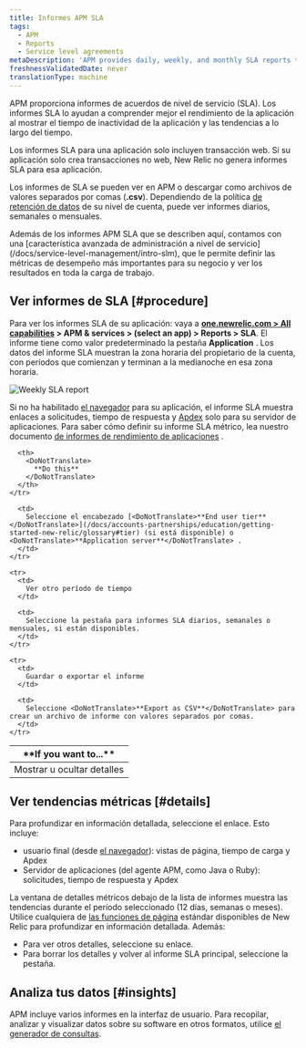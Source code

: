 ```yaml
---
title: Informes APM SLA
tags:
  - APM
  - Reports
  - Service level agreements
metaDescription: 'APM provides daily, weekly, and monthly SLA reports to view or download from the user interface.'
freshnessValidatedDate: never
translationType: machine
---
```



APM proporciona informes de acuerdos de nivel de servicio (SLA). Los informes SLA lo ayudan a comprender mejor el rendimiento de la aplicación al mostrar el tiempo de inactividad de la aplicación y las tendencias a lo largo del tiempo.

Los informes SLA para una aplicación solo incluyen transacción web. Si su aplicación solo crea transacciones no web, New Relic no genera informes SLA para esa aplicación.

Los informes de SLA se pueden ver en APM o descargar como archivos de valores separados por comas (<DoNotTranslate>**.csv**</DoNotTranslate>). Dependiendo de la política [de retención de datos](/docs/subscriptions/data-retention) de su nivel de cuenta, puede ver informes diarios, semanales o mensuales.

<Callout variant="important">
  Además de los informes APM SLA que se describen aquí, contamos con una [característica avanzada de administración a nivel de servicio](/docs/service-level-management/intro-slm), que le permite definir las métricas de desempeño más importantes para su negocio y ver los resultados en toda la carga de trabajo.
</Callout>

## Ver informes de SLA [#procedure]

Para ver los informes SLA de su aplicación: vaya a <DoNotTranslate>**[one.newrelic.com > All capabilities](https://one.newrelic.com/all-capabilities) > APM & services > (select an app) > Reports > SLA**</DoNotTranslate>. El informe tiene como valor predeterminado la pestaña <DoNotTranslate>**Application**</DoNotTranslate> . Los datos del informe SLA muestran la zona horaria del propietario de la cuenta, con períodos que comienzan y terminan a la medianoche en esa zona horaria.

<img
  title="Weekly SLA report"
  alt="Weekly SLA report"
  src={apmWeeklySlaReport}
/>

Si no ha habilitado [el navegador](/docs/new-relic-browser/page-load-timing-process) para su aplicación, el informe SLA muestra enlaces a solicitudes, tiempo de respuesta y [Apdex](/docs/site/apdex-measuring-user-satisfaction) solo para su servidor de aplicaciones. Para saber cómo definir su informe SLA métrico, lea nuestro documento [de informes de rendimiento de aplicaciones](/docs/apm/reports/performance-reports) .

<table>
  <thead>
    <tr>
      <th width={200}>
        <DoNotTranslate>
          **If you want to...**
        </DoNotTranslate>
      </th>

      <th>
        <DoNotTranslate>
          **Do this**
        </DoNotTranslate>
      </th>
    </tr>
  </thead>

  <tbody>
    <tr>
      <td>
        Mostrar u ocultar detalles
      </td>

      <td>
        Seleccione el encabezado [<DoNotTranslate>**End user tier**</DoNotTranslate>](/docs/accounts-partnerships/education/getting-started-new-relic/glossary#tier) (si está disponible) o <DoNotTranslate>**Application server**</DoNotTranslate> .
      </td>
    </tr>

    <tr>
      <td>
        Ver otro período de tiempo
      </td>

      <td>
        Seleccione la pestaña para informes SLA diarios, semanales o mensuales, si están disponibles.
      </td>
    </tr>

    <tr>
      <td>
        Guardar o exportar el informe
      </td>

      <td>
        Seleccione <DoNotTranslate>**Export as CSV**</DoNotTranslate> para crear un archivo de informe con valores separados por comas.
      </td>
    </tr>
  </tbody>
</table>

## Ver tendencias métricas [#details]

Para profundizar en información detallada, seleccione el enlace. Esto incluye:

* usuario final (desde [el navegador](/docs/browser/new-relic-browser/welcome-new-relic-browser/new-relic-browser)): vistas de página, tiempo de carga y Apdex
* Servidor de aplicaciones (del agente APM, como Java o Ruby): solicitudes, tiempo de respuesta y Apdex

La ventana de detalles métricos debajo de la lista de informes muestra las tendencias durante el período seleccionado (12 días, semanas o meses). Utilice cualquiera de [las funciones de página](/docs/site/standard-dashboard-features) estándar disponibles de New Relic para profundizar en información detallada. Además:

* Para ver otros detalles, seleccione su enlace.
* Para borrar los detalles y volver al informe SLA principal, seleccione la pestaña.

## Analiza tus datos [#insights]

APM incluye varios informes en la interfaz de usuario. Para recopilar, analizar y visualizar datos sobre su software en otros formatos, utilice [el generador de consultas](/docs/query-your-data/explore-query-data/query-builder/introduction-query-builder).